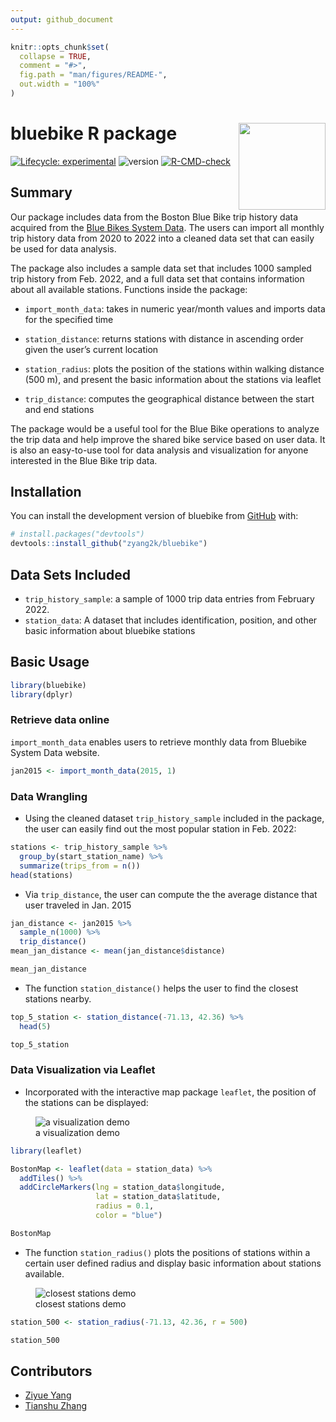 ```yaml
---
output: github_document
---
```


<!-- README.md is generated from README.Rmd. Please edit that file -->

```r
knitr::opts_chunk$set(
  collapse = TRUE,
  comment = "#>",
  fig.path = "man/figures/README-",
  out.width = "100%"
)
```

# bluebike R package <img src='data-raw/hex_bluebike.png' align="right" height="139"/>

<!-- badges: start -->

[![Lifecycle: experimental](https://img.shields.io/badge/lifecycle-experimental-orange.svg)](https://lifecycle.r-lib.org/articles/stages.html#experimental)
![version](https://img.shields.io/badge/version-0.0.2-blue)
[![R-CMD-check](https://github.com/zyang2k/bluebike/workflows/R-CMD-check/badge.svg)](https://github.com/zyang2k/bluebike/actions)

<!-- badges: end -->

## Summary

Our package includes data from the Boston Blue Bike trip history data acquired from the [Blue Bikes System Data](https://www.bluebikes.com/system-data). The users can import all monthly trip history data from 2020 to 2022 into a cleaned data set that can easily be used for data analysis. \
  
The package also includes a sample data set that includes 1000 sampled trip history from Feb. 2022, and a full data set that contains information about all available stations. 
  Functions inside the package:\
  
- `import_month_data`: takes in numeric year/month values and imports data for the specified time\

- `station_distance`: returns stations with distance in ascending order given the user's current location\

- `station_radius`: plots the position of the stations within walking distance (500 m), and present the basic information about the stations via leaflet\

- `trip_distance`: computes the geographical distance between the start and end stations\ 

The package would be a useful tool for the Blue Bike operations to analyze the trip data and help improve the shared bike service based on user data. It is also an easy-to-use tool for data analysis and visualization for anyone interested in the Blue Bike trip data.

## Installation

You can install the development version of bluebike from [GitHub](https://github.com/zyang2k/bluebike) with:

``` r
# install.packages("devtools")
devtools::install_github("zyang2k/bluebike")
```

## Data Sets Included

- `trip_history_sample`: a sample of 1000 trip data entries from February 2022.
- `station_data`: A dataset that includes identification, position, and other basic information about bluebike stations

## Basic Usage

```r
library(bluebike)
library(dplyr)
```

### Retrieve data online

`import_month_data` enables users to retrieve monthly data from Bluebike System Data website.
```r
jan2015 <- import_month_data(2015, 1)
```

### Data Wrangling

- Using the cleaned dataset `trip_history_sample` included in the package, the user can easily find out the most popular station in Feb. 2022:

```r
stations <- trip_history_sample %>% 
  group_by(start_station_name) %>% 
  summarize(trips_from = n())
head(stations)
```


- Via `trip_distance`, the user can compute the the average distance that user traveled in Jan. 2015
```r
jan_distance <- jan2015 %>% 
  sample_n(1000) %>% 
  trip_distance()
mean_jan_distance <- mean(jan_distance$distance)

mean_jan_distance
```


- The function `station_distance()` helps the user to find the closest stations nearby. 
```r
top_5_station <- station_distance(-71.13, 42.36) %>%
  head(5)

top_5_station
```

### Data Visualization via Leaflet

- Incorporated with the interactive map package `leaflet`, the position of the stations can be displayed:

![a visualization demo](data-raw/viz_demo.png)

```r
library(leaflet)

BostonMap <- leaflet(data = station_data) %>% 
  addTiles() %>% 
  addCircleMarkers(lng = station_data$longitude, 
                   lat = station_data$latitude, 
                   radius = 0.1, 
                   color = "blue")

BostonMap
```


- The function `station_radius()` plots the positions of stations within a certain user defined radius and display basic information about stations available. 

![closest stations demo](data-raw/closest_stations.png)
```r
station_500 <- station_radius(-71.13, 42.36, r = 500)

station_500
```


## Contributors

-   [Ziyue Yang](https://github.com/zyang2k)
-   [Tianshu Zhang](https://github.com/tianshu-zhang)
